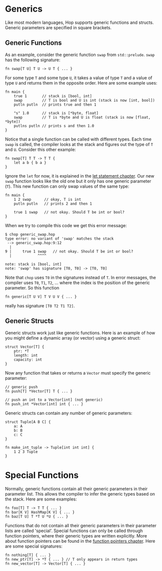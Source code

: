 # Generics

Like most modern languages, Hop supports generic functions and structs. Generic
parameters are specified in square brackets. 

## Generic Functions

As an example, consider the generic
function `swap` from `std::prelude`. `swap` has the following signature:

```hop
fn swap[T U] T U -> U T { ... }
```

For some type `T` and some type `U`, it takes a value of type `T` and a value
of type `U` and returns them in the opposite order. Here are some example uses:

```hop
fn main {
    true 1       // stack is [bool, int]
    swap         // T is bool and U is int (stack is now [int, bool])
    putln putln  // prints true and then 1

    "s" 1.0      // stack is [*byte, float]
    swap         // T is *byte and U is float (stack is now [float, *byte])
    putlns putln // prints s and then 1.0
}
```

Notice that a single function can be called with different types. Each time `swap`
is called, the compiler looks at the stack and figures out the type of `T` and `U`.
Consider this other example:

```hop
fn swap[T] T T -> T T {
    let a b { b a }
}
```

Ignore the `let` for now, it is explained in the [let statement chapter](./let-statements.md).
Our new `swap` function looks like the old one but it only has one generic
parameter (`T`). This new function can only swap values of the same type:

```hop
fn main {
    1 2 swap      // okay, T is int
    putln putln   // prints 2 and then 1

    true 1 swap   // not okay. Should T be int or bool?
}
```

When we try to compile this code we get this error message:

```shell
$ chop generic_swap.hop
type error: no variant of 'swap' matches the stack
 --> generic_swap.hop:9:12
  |
9 |     true 1 swap   // not okay. Should T be int or bool?
  |            ^^^^

note: stack is [bool, int]
note: 'swap' has signature [T0, T0] -> [T0, T0]
```

Note that `chop` uses `T0` in the signatures instead of `T`. In error messages,
the compiler uses `T0`, `T1`, `T2`, ... where the index is the position of the
generic parameter. So this function

```hop
fn generic[T U V] T V U V { ... }
```

really has signature `[T0 T2 T1 T2]`.

## Generic Structs

Generic structs work just like generic functions. Here is an example of how you
might define a dynamic array (or vector) using a generic struct:

```hop
struct Vector[T] {
    ptr: *T
    length: int
    capacity: int
}
```

Now any function that takes or returns a `Vector` must specify the generic
parameter:

```hop
// generic push
fn push[T] *Vector[T] T { ... }

// push an int to a Vector[int] (not generic)
fn push_int *Vector[int] int { ... }
```

Generic structs can contain any number of generic parameters:

```hop
struct Tuple[A B C] {
    a: A
    b: B
    c: C
}

fn make_int_tuple -> Tuple[int int int] {
    1 2 3 Tuple
}
```

# Special Functions

Normally, generic functions contain all their generic parameters in their
parameter list. This allows the compiler to infer the generic types based on the
stack. Here are some examples:

```hop
fn foo[T] T -> T T { ... }
fn bar[K V] HashMap[K V] { ... }
fn baz[T U] T *T U *U { ... }
```

Functions that do not contain all their generic parameters in their parameter lists
are called 'special'. Special functions can only be called through function
pointers, where their generic types are written explicitly. More about function
pointers can be found in the [function pointers chapter](./function-pointers.md).
Here are some special signatures:

```hop
fn nothing[T] { ... }
fn new_ptr[T] -> *T { ... } // T only appears in return types
fn new_vector[T] -> Vector[T] { ... }
```
